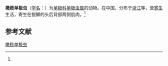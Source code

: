 {{Speciesbox
| name = 橄榄单极虫
| status = 
| status_system = 
| image = 
| genus = Thelohanellus
| species = oliviformis
| authority = (Wu et Wang, 1982)<ref name='id9744'>{{cite web| url =http://www.bioinfo.cn/db05/BjdwSpecies.php?action=view&id=9744| title =橄榄单极虫| work =《中国动物物种编目数据库》| publisher =中国科学院微生物研究所| author =中国科学院动物研究所| accessdate =2009-04-16| deadurl =yes| archiveurl =https://web.archive.org/web/20160305071029/http://www.bioinfo.cn/db05/BjdwSpecies.php?action=view&id=9744| archivedate =2016-03-05}}</ref>
}}

'''橄榄单极虫'''（[[学名|学名]]：{{lang|la|''Thelohanellus oliviformis''}}）为[[单极科|单极科]][[单极虫属|单极虫属]]的动物。在中国，分布于[[浙江|浙江]]等，营[[寄生|寄生]]生活，寄生在银鲫的头后背部两侧肌肉。<ref name='id9744'/>

== 参考文献 ==
{{reflist}}

{{Wikispecies|Thelohanellus oliviformis}}

[[Category:单极虫属|橄榄单极虫]]


{{Cnidarian-stub}}